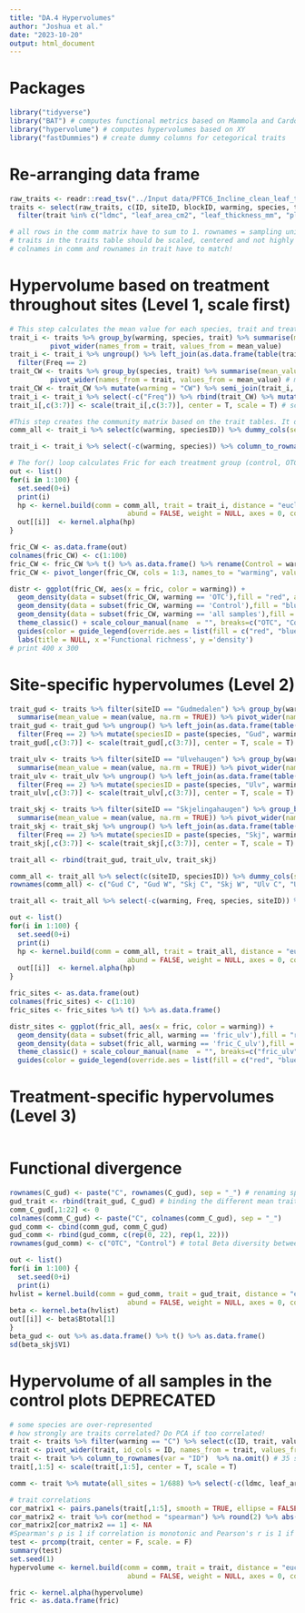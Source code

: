```yaml
---
title: "DA.4 Hypervolumes"
author: "Joshua et al."
date: "2023-10-20"
output: html_document
---
```

# Packages
```r
library("tidyverse")
library("BAT") # computes functional metrics based on Mammola and Cardoso (2020)
library("hypervolume") # computes hypervolumes based on XY
library("fastDummies") # create dummy columns for cetegorical traits
```

# Re-arranging data frame
```r
raw_traits <- readr::read_tsv("../Input data/PFTC6_Incline_clean_leaf_traits_2022.txt", guess_max = Inf)
traits <- select(raw_traits, c(ID, siteID, blockID, warming, species, trait, value)) %>% na.omit() %>%
  filter(trait %in% c("ldmc", "leaf_area_cm2", "leaf_thickness_mm", "plant_height_cm", "sla_cm2_g"))# one sample removed: DLL3549

# all rows in the comm matrix have to sum to 1. rownames = sampling units, colnames = species
# traits in the traits table should be scaled, centered and not highly correlated. rownames = species, colnames = traits.
# colnames in comm and rownames in trait have to match!
```

# Hypervolume based on treatment throughout sites (Level 1, scale first)
```r
# This step calculates the mean value for each species, trait and treatment. It also removes 10 species that only occur in C or W.
trait_i <- traits %>% group_by(warming, species, trait) %>% summarise(mean_value = mean(value, na.rm = TRUE)) %>%
          pivot_wider(names_from = trait, values_from = mean_value)
trait_i <- trait_i %>% ungroup() %>% left_join(as.data.frame(table(trait_i$species)), by = c("species" = "Var1")) %>%
  filter(Freq == 2)
trait_CW <- traits %>% group_by(species, trait) %>% summarise(mean_value = mean(value, na.rm = TRUE)) %>%
          pivot_wider(names_from = trait, values_from = mean_value) # mean value per species irrespective of treatment
trait_CW <- trait_CW %>% mutate(warming = "CW") %>% semi_join(trait_i, by = "species") %>% ungroup()
trait_i <- trait_i %>% select(-c("Freq")) %>% rbind(trait_CW) %>% mutate(speciesID = paste(species, warming, sep = " "))
trait_i[,c(3:7)] <- scale(trait_i[,c(3:7)], center = T, scale = T) # scaling all mean values together

#This step creates the community matrix based on the trait tables. It does not matter for functional richness (Fric) computation if each species has abundance of 1 or 1/35 or 1/38 etc.
comm_all <- trait_i %>% select(c(warming, speciesID)) %>% dummy_cols(select_columns = "warming", remove_selected_columns = T) %>% column_to_rownames(var = "speciesID") %>% t()

trait_i <- trait_i %>% select(-c(warming, species)) %>% column_to_rownames(var = "speciesID")

# The for() loop calculates Fric for each treatment group (control, OTC, both) 100 times
out <- list()
for(i in 1:100) {
  set.seed(0+i)
  print(i)
  hp <- kernel.build(comm = comm_all, trait = trait_i, distance = "euclidean", method.hv = "gaussian",
                             abund = FALSE, weight = NULL, axes = 0, convert = 0)
  out[[i]]  <- kernel.alpha(hp)
}

fric_CW <- as.data.frame(out)
colnames(fric_CW) <- c(1:100)
fric_CW <- fric_CW %>% t() %>% as.data.frame() %>% rename(Control = warming_C, OTC = warming_W, `all samples` = warming_CW)
fric_CW <- pivot_longer(fric_CW, cols = 1:3, names_to = "warming", values_to = "fric")

distr <- ggplot(fric_CW, aes(x = fric, color = warming)) + 
  geom_density(data = subset(fric_CW, warming == 'OTC'),fill = "red", alpha = 0.2) +
  geom_density(data = subset(fric_CW, warming == 'Control'),fill = "blue", alpha = 0.2) +
  geom_density(data = subset(fric_CW, warming == 'all samples'),fill = "green", alpha = 0.2) +
  theme_classic() + scale_colour_manual(name  = "", breaks=c("OTC", "Control", "all samples"), labels = c("OTC", "Control", "all samples"), values=c("red", "blue", "green")) +
  guides(color = guide_legend(override.aes = list(fill = c("red", "blue", "green")))) + theme(legend.position = c(0.6, 0.9)) +
  labs(title = NULL, x ='Functional richness', y ='density')
# print 400 x 300
```

# Site-specific hypervolumes (Level 2)
```r
trait_gud <- traits %>% filter(siteID == "Gudmedalen") %>% group_by(warming, species, trait) %>%
  summarise(mean_value = mean(value, na.rm = TRUE)) %>% pivot_wider(names_from = trait, values_from = mean_value)
trait_gud <- trait_gud %>% ungroup() %>% left_join(as.data.frame(table(trait_gud$species)), by = c("species" = "Var1")) %>%
  filter(Freq == 2) %>% mutate(speciesID = paste(species, "Gud", warming, sep = " "), siteID = paste("Gud", warming, sep = " "))
trait_gud[,c(3:7)] <- scale(trait_gud[,c(3:7)], center = T, scale = T)

trait_ulv <- traits %>% filter(siteID == "Ulvehaugen") %>% group_by(warming, species, trait) %>%
  summarise(mean_value = mean(value, na.rm = TRUE)) %>% pivot_wider(names_from = trait, values_from = mean_value)
trait_ulv <- trait_ulv %>% ungroup() %>% left_join(as.data.frame(table(trait_ulv$species)), by = c("species" = "Var1")) %>%
  filter(Freq == 2) %>% mutate(speciesID = paste(species, "Ulv", warming, sep = " "), siteID = paste("Ulv", warming, sep = " "))
trait_ulv[,c(3:7)] <- scale(trait_ulv[,c(3:7)], center = T, scale = T)

trait_skj <- traits %>% filter(siteID == "Skjelingahaugen") %>% group_by(warming, species, trait) %>%
  summarise(mean_value = mean(value, na.rm = TRUE)) %>% pivot_wider(names_from = trait, values_from = mean_value)
trait_skj <- trait_skj %>% ungroup() %>% left_join(as.data.frame(table(trait_skj$species)), by = c("species" = "Var1")) %>%
  filter(Freq == 2) %>% mutate(speciesID = paste(species, "Skj", warming, sep = " "), siteID = paste("Skj", warming, sep = " "))
trait_skj[,c(3:7)] <- scale(trait_skj[,c(3:7)], center = T, scale = T)

trait_all <- rbind(trait_gud, trait_ulv, trait_skj)

comm_all <- trait_all %>% select(c(siteID, speciesID)) %>% dummy_cols(select_columns = "siteID", remove_selected_columns = T) %>% column_to_rownames(var = "speciesID") %>% t()
rownames(comm_all) <- c("Gud C", "Gud W", "Skj C", "Skj W", "Ulv C", "Ulv W")

trait_all <- trait_all %>% select(-c(warming, Freq, species, siteID)) %>% column_to_rownames(var = "speciesID")

out <- list()
for(i in 1:100) {
  set.seed(0+i)
  print(i)
  hp <- kernel.build(comm = comm_all, trait = trait_all, distance = "euclidean", method.hv = "gaussian",
                             abund = FALSE, weight = NULL, axes = 0, convert = 0)
  out[[i]]  <- kernel.alpha(hp)
}

fric_sites <- as.data.frame(out)
colnames(fric_sites) <- c(1:10)
fric_sites <- fric_sites %>% t() %>% as.data.frame()

distr_sites <- ggplot(fric_all, aes(x = fric, color = warming)) + 
  geom_density(data = subset(fric_all, warming == 'fric_ulv'),fill = "red", alpha = 0.2) +
  geom_density(data = subset(fric_all, warming == 'fric_C_ulv'),fill = "blue", alpha = 0.2) +
  theme_classic() + scale_colour_manual(name  = "", breaks=c("fric_ulv", "fric_C_ulv"), labels = c("OTC", "Control"), values=c("red", "blue")) +
  guides(color = guide_legend(override.aes = list(fill = c("red", "blue")))) + theme(legend.position = c(0.2, 0.9))

```
# Treatment-specific hypervolumes (Level 3)
```r

```

# Functional divergence
```r
rownames(C_gud) <- paste("C", rownames(C_gud), sep = "_") # renaming species to indicate they are from control plots
gud_trait <- rbind(trait_gud, C_gud) # binding the different mean traits together
comm_C_gud[,1:22] <- 0
colnames(comm_C_gud) <- paste("C", colnames(comm_C_gud), sep = "_")
gud_comm <- cbind(comm_gud, comm_C_gud)
gud_comm <- rbind(gud_comm, c(rep(0, 22), rep(1, 22)))
rownames(gud_comm) <- c("OTC", "Control") # total Beta diversity between gud OTC and control is 0.238

out <- list()
for(i in 1:100) {
  set.seed(0+i)
  print(i)
hvlist = kernel.build(comm = gud_comm, trait = gud_trait, distance = "euclidean", method.hv = "gaussian",
                             abund = FALSE, weight = NULL, axes = 0, convert = 0)
beta <- kernel.beta(hvlist)
out[[i]] <- beta$Btotal[1]
}
beta_gud <- out %>% as.data.frame() %>% t() %>% as.data.frame()
sd(beta_skj$V1)
```



# Hypervolume of all samples in the control plots **DEPRECATED**
```r
# some species are over-represented
# how strongly are traits correlated? Do PCA if too correlated!
trait <- traits %>% filter(warming == "C") %>% select(c(ID, trait, value))
trait <- pivot_wider(trait, id_cols = ID, names_from = trait, values_from = value)
trait <- trait %>% column_to_rownames(var = "ID")  %>% na.omit() # 35 samples with incomplete trait data removed
trait[,1:5] <- scale(trait[,1:5], center = T, scale = T)

comm <- trait %>% mutate(all_sites = 1/688) %>% select(-c(ldmc, leaf_area_cm2, leaf_thickness_mm, plant_height_cm, sla_cm2_g)) %>% t()

# trait correlations
cor_matrix1 <- pairs.panels(trait[,1:5], smooth = TRUE, ellipse = FALSE, method = "spearman", hist.col = 5, stars = TRUE)
cor_matrix2 <- trait %>% cor(method = "spearman") %>% round(2) %>% abs() # same as pairs.panel
cor_matrix2[cor_matrix2 == 1] <- NA
#Spearman's ρ is 1 if correlation is monotonic and Pearson's r is 1 if correlation is monotonic and linear. If ρ > r,  correlation is monotonic but not linear.
test <- prcomp(trait, center = F, scale. = F)
summary(test)
set.seed(1)
hypervolume <- kernel.build(comm = comm, trait = trait, distance = "euclidean", method.hv = "gaussian",
                             abund = FALSE, weight = NULL, axes = 0, convert = 0)

fric <- kernel.alpha(hypervolume)
fric <- as.data.frame(fric)

```
